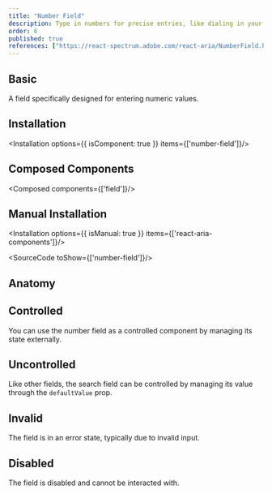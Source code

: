 ```yaml
---
title: "Number Field"
description: Type in numbers for precise entries, like dialing in your favorite radio station, ensuring accuracy in data input.
order: 6
published: true
references: ["https://react-spectrum.adobe.com/react-aria/NumberField.html#props"]
---
```


## Basic

A field specifically designed for entering numeric values.
<How minW72 toUse="forms/number-field/number-field-demo" />

## Installation
<Installation options={{ isComponent: true }} items={['number-field']}/>

## Composed Components
<Composed components={['field']}/>

## Manual Installation

<Installation options={{ isManual: true }} items={['react-aria-components']}/>

<SourceCode toShow={['number-field']}/>

## Anatomy
<Anatomy show='number-field-anatomy'/>

## Controlled
You can use the number field as a controlled component by managing its state externally.
<How minW72 toUse="forms/number-field/number-field-controlled-demo" />

## Uncontrolled
Like other fields, the search field can be controlled by managing its value through the `defaultValue` prop.
<How toUse="forms/number-field/number-field-uncontrolled-demo" />

## Invalid
The field is in an error state, typically due to invalid input.
<How minW72 toUse="forms/number-field/number-field-invalid-demo" />

## Disabled
The field is disabled and cannot be interacted with.
<How minW72 toUse="forms/number-field/number-field-disabled-demo" />
